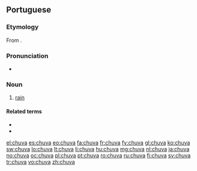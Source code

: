 {{also|chůva}}
==Portuguese==

===Etymology===
From {{etyl|la|pt}} {{term|pluvia|lang=la}}.

===Pronunciation===
* {{audio|Pt chuva.ogg|Audio}}

===Noun===
{{pt-noun|f}}

# [[rain]]

====Related terms====
* {{l|pt|chover}}
* {{l|pt|chuvoso}}

[[el:chuva]]
[[es:chuva]]
[[eo:chuva]]
[[fa:chuva]]
[[fr:chuva]]
[[fy:chuva]]
[[gl:chuva]]
[[ko:chuva]]
[[sw:chuva]]
[[lo:chuva]]
[[lt:chuva]]
[[li:chuva]]
[[hu:chuva]]
[[mg:chuva]]
[[nl:chuva]]
[[ja:chuva]]
[[no:chuva]]
[[oc:chuva]]
[[pl:chuva]]
[[pt:chuva]]
[[ro:chuva]]
[[ru:chuva]]
[[fi:chuva]]
[[sv:chuva]]
[[tr:chuva]]
[[vo:chuva]]
[[zh:chuva]]